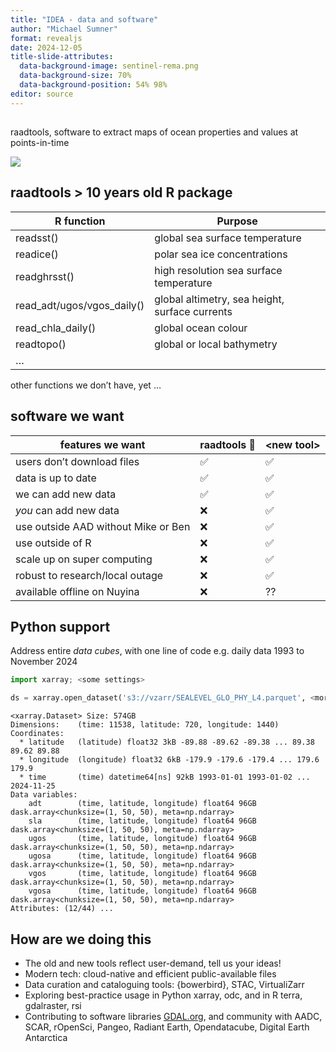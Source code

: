 ```yaml
---
title: "IDEA - data and software"
author: "Michael Sumner"
format: revealjs
date: 2024-12-05
title-slide-attributes: 
  data-background-image: sentinel-rema.png
  data-background-size: 70%
  data-background-position: 54% 98%
editor: source
---
```



##

raadtools, software to extract maps of ocean properties and values at points-in-time

![](Rplot.png){fig-align="center"}

## raadtools \> 10 years old R package   {.smaller}

| R function                 | Purpose                                        |
|---------------------------|---------------------------------------------|
| readsst()                  | global sea surface temperature                 |
| readice()                  | polar sea ice concentrations                   |
| readghrsst()               | high resolution sea surface temperature        |
| read_adt/ugos/vgos_daily() | global altimetry, sea height, surface currents |
| read_chla_daily()          | global ocean colour                            |
| readtopo()                 | global or local bathymetry                     |
| ...                        |                                                |


other functions we don't have, yet ...



      
## software we want   {.smaller}

| features we want                    | raadtools 🤔 | \<new tool\> |
|-------------------------------------|--------------|--------------|
| users don't download files          | ✅           | ✅           |
| data is up to date                  | ✅           | ✅           |
| we can add new data                 | ✅           | ✅           |
| *you* can add new data              | ❌           | ✅           |
| use outside AAD without Mike or Ben | ❌           | ✅           |
| use outside of R                    | ❌           | ✅           |
| scale up on super computing         | ❌           | ✅           |
| robust to research/local outage     | ❌           | ✅           |
| available offline on Nuyina         | ❌     |       ??           |



   
## Python support {.smaller}

Address entire *data cubes*, with one line of code e.g. daily data 1993 to November 2024

```python        
import xarray; <some settings>

ds = xarray.open_dataset('s3://vzarr/SEALEVEL_GLO_PHY_L4.parquet', <more settings>)
```



```
<xarray.Dataset> Size: 574GB
Dimensions:    (time: 11538, latitude: 720, longitude: 1440)
Coordinates:
  * latitude   (latitude) float32 3kB -89.88 -89.62 -89.38 ... 89.38 89.62 89.88
  * longitude  (longitude) float32 6kB -179.9 -179.6 -179.4 ... 179.6 179.9
  * time       (time) datetime64[ns] 92kB 1993-01-01 1993-01-02 ... 2024-11-25
Data variables:
    adt        (time, latitude, longitude) float64 96GB dask.array<chunksize=(1, 50, 50), meta=np.ndarray>
    sla        (time, latitude, longitude) float64 96GB dask.array<chunksize=(1, 50, 50), meta=np.ndarray>
    ugos       (time, latitude, longitude) float64 96GB dask.array<chunksize=(1, 50, 50), meta=np.ndarray>
    ugosa      (time, latitude, longitude) float64 96GB dask.array<chunksize=(1, 50, 50), meta=np.ndarray>
    vgos       (time, latitude, longitude) float64 96GB dask.array<chunksize=(1, 50, 50), meta=np.ndarray>
    vgosa      (time, latitude, longitude) float64 96GB dask.array<chunksize=(1, 50, 50), meta=np.ndarray>
Attributes: (12/44) ...
```

## How are we doing this

-   The old and new tools reflect user-demand, tell us your ideas! 
-   Modern tech: cloud-native and efficient public-available files
-   Data curation and cataloguing tools: {bowerbird}, STAC, VirtualiZarr
-   Exploring best-practice usage in Python xarray, odc, and in R terra, gdalraster, rsi
-   Contributing to software libraries [GDAL.org](https://gdal.org/), and community with AADC, SCAR, rOpenSci, Pangeo, Radiant Earth, Opendatacube, Digital Earth Antarctica


